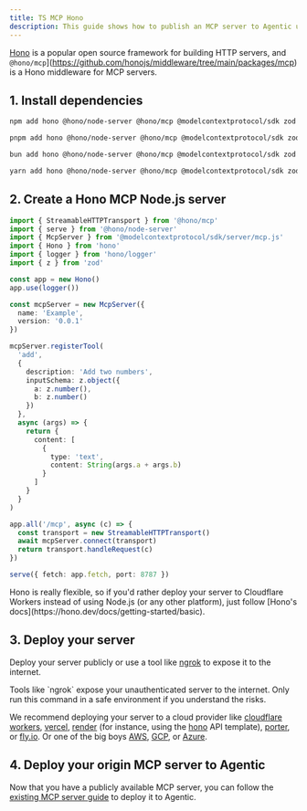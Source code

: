 ```yaml
---
title: TS MCP Hono
description: This guide shows how to publish an MCP server to Agentic using TypeScript and Hono's MCP support.
---
```


[Hono](https://hono.dev) is a popular open source framework for building HTTP servers, and `@hono/mcp`](https://github.com/honojs/middleware/tree/main/packages/mcp) is a Hono middleware for MCP servers.

## 1. Install dependencies

<CodeGroup>

```bash npm
npm add hono @hono/node-server @hono/mcp @modelcontextprotocol/sdk zod
```

```bash pnpm
pnpm add hono @hono/node-server @hono/mcp @modelcontextprotocol/sdk zod
```

```bash bun
bun add hono @hono/node-server @hono/mcp @modelcontextprotocol/sdk zod
```

```bash yarn
yarn add hono @hono/node-server @hono/mcp @modelcontextprotocol/sdk zod
```

</CodeGroup>

## 2. Create a Hono MCP Node.js server

```ts server.ts
import { StreamableHTTPTransport } from '@hono/mcp'
import { serve } from '@hono/node-server'
import { McpServer } from '@modelcontextprotocol/sdk/server/mcp.js'
import { Hono } from 'hono'
import { logger } from 'hono/logger'
import { z } from 'zod'

const app = new Hono()
app.use(logger())

const mcpServer = new McpServer({
  name: 'Example',
  version: '0.0.1'
})

mcpServer.registerTool(
  'add',
  {
    description: 'Add two numbers',
    inputSchema: z.object({
      a: z.number(),
      b: z.number()
    })
  },
  async (args) => {
    return {
      content: [
        {
          type: 'text',
          content: String(args.a + args.b)
        }
      ]
    }
  }
)

app.all('/mcp', async (c) => {
  const transport = new StreamableHTTPTransport()
  await mcpServer.connect(transport)
  return transport.handleRequest(c)
})

serve({ fetch: app.fetch, port: 8787 })
```

<Note>
  Hono is really flexible, so if you'd rather deploy your server to Cloudflare
  Workers instead of using Node.js (or any other platform), just follow [Hono's
  docs](https://hono.dev/docs/getting-started/basic).
</Note>

## 3. Deploy your server

Deploy your server publicly or use a tool like [ngrok](https://ngrok.com) to expose it to the internet.

<Warning>
  Tools like `ngrok` expose your unauthenticated server to the internet. Only
  run this command in a safe environment if you understand the risks.
</Warning>

We recommend deploying your server to a cloud provider like [cloudflare workers](https://workers.cloudflare.com), [vercel](https://vercel.com/guides/hosting-backend-apis), [render](https://render.com/docs/deploy-fastapi) (for instance, using the [hono](https://vercel.com/templates/hono/hono-on-vercel) API template), [porter](https://docs.porter.run/guides/nodejs/deploy-nodejs), or [fly.io](https://fly.io/docs/python/frameworks/fastapi/). Or one of the big boys [AWS](https://aws.amazon.com), [GCP](https://cloud.google.com), or [Azure](https://azure.microsoft.com).

## 4. Deploy your origin MCP server to Agentic

Now that you have a publicly available MCP server, you can follow the [existing MCP server guide](/publishing/guides/existing-mcp-server) to deploy it to Agentic.
